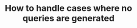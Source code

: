---
title: How to handle cases where no queries are generated
sidebar_class_name: hidden
pagination_prev: null
pagination_next: null
---